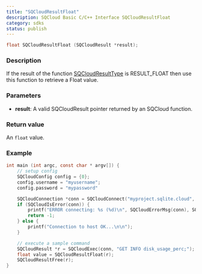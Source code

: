 ```yaml
---
title: "SQCloudResultFloat"
description: SQCloud Basic C/C++ Interface SQCloudResultFloat
category: sdks
status: publish
---
```


```c
float SQCloudResultFloat (SQCloudResult *result);
```

### Description
If the result of the function [SQCloudResultType](/docs/sqlite-cloud/sdks/c/sqcloudresulttype) is RESULT_FLOAT then use this function to retrieve a Float value.

### Parameters
* **result**: A valid SQCloudResult pointer returned by an SQCloud function.

### Return value
An `float` value.

### Example
```c
int main (int argc, const char * argv[]) {
    // setup config
    SQCloudConfig config = {0};
    config.username = "myusername";
    config.password = "mypassword"

    SQCloudConnection *conn = SQCloudConnect("myproject.sqlite.cloud", SQCLOUD_DEFAULT_PORT, &config);
    if (SQCloudIsError(conn)) {
        printf("ERROR connecting: %s (%d)\n", SQCloudErrorMsg(conn), SQCloudErrorCode(conn));
        return -1;
    } else {
        printf("Connection to host OK...\n\n");
    }

    // execute a sample command
    SQCloudResult *r = SQCloudExec(conn, "GET INFO disk_usage_perc;");
    float value = SQCloudResultFloat(r);
    SQCloudResultFree(r);
}
```